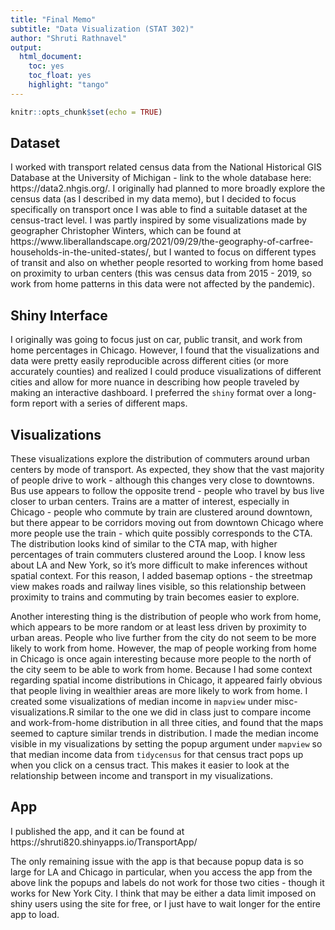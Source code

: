 ```yaml
---
title: "Final Memo"
subtitle: "Data Visualization (STAT 302)"
author: "Shruti Rathnavel"
output:
  html_document:
    toc: yes
    toc_float: yes
    highlight: "tango"
---
```


```r
knitr::opts_chunk$set(echo = TRUE)
```

## Dataset

I worked with transport related census data from the National Historical GIS Database at the University of Michigan - link to the whole database here: https://data2.nhgis.org/. I originally had planned to more broadly explore the census data (as I described in my data memo), but I decided to focus specifically on transport once I was able to find a suitable dataset at the census-tract level. I was partly inspired by some visualizations made by geographer Christopher Winters, which can be found at https://www.liberallandscape.org/2021/09/29/the-geography-of-carfree-households-in-the-united-states/, but I wanted to focus on different types of transit and also on whether people resorted to working from home based on proximity to urban centers (this was census data from 2015 - 2019, so work from home patterns in this data were not affected by the pandemic).

## Shiny Interface

I originally was going to focus just on car, public transit, and work from home percentages in Chicago. However, I found that the visualizations and data were pretty easily reproducible across different cities (or more accurately counties) and realized I could produce visualizations of different cities and allow for more nuance in describing how people traveled by making an interactive dashboard. I preferred the `shiny` format over a long-form report with a series of different maps.

## Visualizations

These visualizations explore the distribution of commuters around urban centers by mode of transport. As expected, they show that the vast majority of people drive to work - although this changes very close to downtowns. Bus use appears to follow the opposite trend - people who travel by bus live closer to urban centers. Trains are a matter of interest, especially in Chicago - people who commute by train are clustered around downtown, but there appear to be corridors moving out from downtown Chicago where more people use the train - which quite possibly corresponds to the CTA. The distribution looks kind of similar to the CTA map, with higher percentages of train commuters clustered around the Loop. I know less about LA and New York, so it's more difficult to make inferences without spatial context. For this reason, I added basemap options - the streetmap view makes roads and railway lines visible, so this relationship between proximity to trains and commuting by train becomes easier to explore.

Another interesting thing is the distribution of people who work from home, which appears to be more random or at least less driven by proximity to urban areas. People who live further from the city do not seem to be more likely to work from home. However, the map of people working from home in Chicago is once again interesting because more people to the north of the city seem to be able to work from home. Because I had some context regarding spatial income distributions in Chicago, it appeared fairly obvious that people living in wealthier areas are more likely to work from home. I created some visualizations of median income in `mapview` under misc-visualizations.R similar to the one we did in class just to compare income and work-from-home distribution in all three cities, and found that the maps seemed to capture similar trends in distribution. I made the median income visible in my visualizations by setting the popup argument under `mapview` so that median income data from `tidycensus` for that census tract pops up when you click on a census tract. This makes it easier to look at the relationship between income and transport in my visualizations. 

## App

I published the app, and it can be found at https://shruti820.shinyapps.io/TransportApp/

The only remaining issue with the app is that because popup data is so large for LA and Chicago in particular, when you access the app from the above link the popups and labels do not work for those two cities - though it works for New York City. I think that may be either a data limit imposed on shiny users using the site for free, or I just have to wait longer for the entire app to load.




